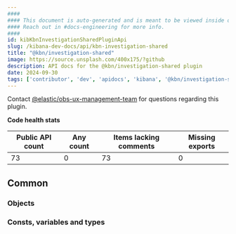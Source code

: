 ```yaml
---
####
#### This document is auto-generated and is meant to be viewed inside our experimental, new docs system.
#### Reach out in #docs-engineering for more info.
####
id: kibKbnInvestigationSharedPluginApi
slug: /kibana-dev-docs/api/kbn-investigation-shared
title: "@kbn/investigation-shared"
image: https://source.unsplash.com/400x175/?github
description: API docs for the @kbn/investigation-shared plugin
date: 2024-09-30
tags: ['contributor', 'dev', 'apidocs', 'kibana', '@kbn/investigation-shared']
---
```




Contact [@elastic/obs-ux-management-team](https://github.com/orgs/elastic/teams/obs-ux-management-team) for questions regarding this plugin.

**Code health stats**

| Public API count  | Any count | Items lacking comments | Missing exports |
|-------------------|-----------|------------------------|-----------------|
| 73 | 0 | 73 | 0 |

## Common

### Objects
<DocDefinitionList data={kbnInvestigationSharedObj.common.objects}/>

### Consts, variables and types
<DocDefinitionList data={kbnInvestigationSharedObj.common.misc}/>

